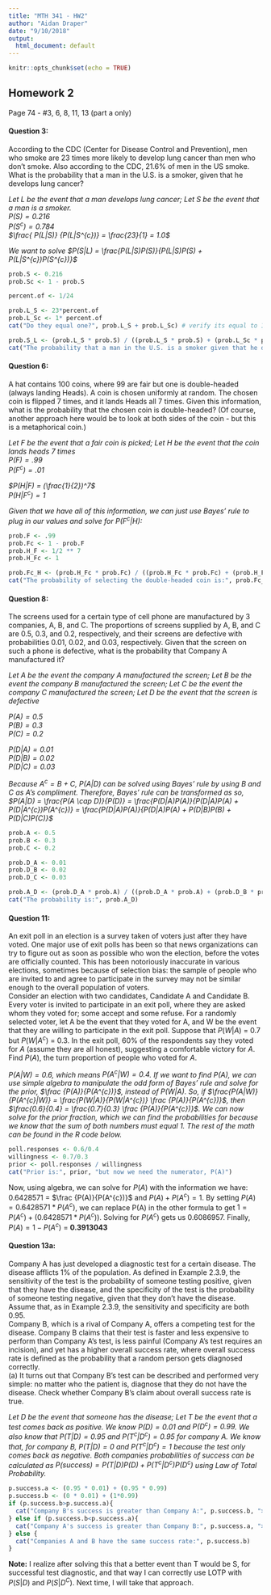 ```yaml
---
title: "MTH 341 - HW2"
author: "Aidan Draper"
date: "9/10/2018"
output:
  html_document: default
---
```


```r
knitr::opts_chunk$set(echo = TRUE)
```

## Homework 2

Page 74 - #3, 6, 8, 11, 13 (part a only)

#### Question 3:
According to the CDC (Center for Disease Control and Prevention), men who smoke are 23 times more likely to develop lung cancer than men who don't smoke. Also according to the CDC, 21.6% of men in the US smoke. What is the probability that a man in the U.S. is a smoker, given that he develops lung cancer?


<i> Let L be the event that a man develops lung cancer; Let S be the event that a man is a smoker.</br>
$P(S) = 0.216$</br>
$P(S^{c}) = 0.784$</br>
$\frac{ P(L|S)} {P(L|S^{c})} = \frac{23}{1} = 1.0$

We want to solve $P(S|L) = \frac{P(L|S)P(S)}{P(L|S)P(S) + P(L|S^{c})P(S^{c})}$
</i>
```r
prob.S <- 0.216
prob.Sc <- 1 - prob.S

percent.of <- 1/24

prob.L_S <- 23*percent.of
prob.L_Sc <- 1* percent.of
cat("Do they equal one?", prob.L_S + prob.L_Sc) # verify its equal to 1

prob.S_L <- (prob.L_S * prob.S) / ((prob.L_S * prob.S) + (prob.L_Sc * prob.Sc))
cat("The probability that a man in the U.S. is a smoker given that he develops lung cancer is:", prob.S_L)
```

#### Question 6:
A hat contains 100 coins, where 99 are fair but one is double-headed (always landing Heads). A coin is chosen uniformly at random. The chosen coin is flipped 7 times, and it lands Heads all 7 times. Given this information, what is the probability that the chosen coin is double-headed? (Of course, another approach here would be to look at both sides of the coin - but this is a metaphorical coin.)

<i>Let F be the event that a fair coin is picked; Let H be the event that the coin lands heads 7 times</br>
$P(F) = .99$</br>
$P(F^{c}) = .01$</br>

$P(H|F) = (\frac{1}{2})^7$</br>
$P(H|F^{c}) = 1$</br>

Given that we have all of this information, we can just use Bayes' rule to plug in our values and solve for $P(F^{c}|H)$:
</i>
```r
prob.F <- .99
prob.Fc <- 1 - prob.F
prob.H_F <- 1/2 ** 7
prob.H_Fc <- 1

prob.Fc_H <- (prob.H_Fc * prob.Fc) / ((prob.H_Fc * prob.Fc) + (prob.H_F * prob.F))
cat("The probability of selecting the double-headed coin is:", prob.Fc_H)
```

#### Question 8:
The screens used for a certain type of cell phone are manufactured by 3 companies, A, B, and C. The proportions of screens supplied by A, B, and C are 0.5, 0.3, and 0.2, respectively, and their screens are defective with probabilities 0.01, 0.02, and 0.03, respectively. Given that the screen on such a phone is defective, what is the probability that Company A manufactured it?

<i> Let A be the event the company A manufactured the screen;  Let B be the event the company B manufactured the screen; Let C be the event the company C manufactured the screen; Let D be the event that the screen is defective

$P(A) = 0.5$</br>
$P(B) = 0.3$</br>
$P(C) = 0.2$</br>

$P(D|A) = 0.01$</br>
$P(D|B) = 0.02$</br>
$P(D|C) = 0.03$</br>

Because $A^{c} = B +C$, $P(A|D)$ can be solved using Bayes' rule by using B and C as A's compliment. Therefore, Bayes' rule can be transformed as so,
$P(A|D) = \frac{P(A \cap D)}{P(D)} = \frac{P(D|A)P(A)}{P(D|A)P(A) + P(D|A^{c})P(A^{c})} = \frac{P(D|A)P(A)}{P(D|A)P(A) + P(D|B)P(B) + P(D|C)P(C)}$
</i>
```r
prob.A <- 0.5
prob.B <- 0.3
prob.C <- 0.2

prob.D_A <- 0.01
prob.D_B <- 0.02
prob.D_C <- 0.03

prob.A_D <- (prob.D_A * prob.A) / ((prob.D_A * prob.A) + (prob.D_B * prob.B)+ (prob.D_C * prob.C))
cat("The probability is:", prob.A_D)
```

#### Question 11:
An exit poll in an election is a survey taken of voters just after they have voted. One major use of exit polls has been so that news organizations can try to figure out as soon as possible who won the election, before the votes are officially counted. This has been notoriously inaccurate in various elections, sometimes because of selection bias: the sample of people who are invited to and agree to participate in the survey may not be similar enough to the overall population of voters.</br>
Consider an election with two candidates, Candidate A and Candidate B. Every voter is invited to participate in an exit poll, where they are asked whom they voted for; some accept and some refuse. For a randomly selected voter, let A be the event that they voted for A, and W be the event that they are willing to participate in the exit poll. Suppose that $P(W|A)$ = 0.7 but $P(W|A^{c})$ = 0.3. In the exit poll, 60% of the respondents say they voted for $A$ (assume they are all honest), suggesting a comfortable victory for $A$. Find $P(A)$, the turn proportion of people who voted for $A$.

<i>$P(A|W) = 0.6$, which means $P(A^{c}|W) = 0.4$. If we want to find $P(A)$, we can use simple algebra to manipulate the odd form of Bayes' rule and solve for the prior, $\frac {P(A)}{P(A^{c})}$, instead of $P(W|A)$. So, if $\frac{P(A|W)}{P(A^{c}|W)} = \frac{P(W|A)}{P(W|A^{c})} \frac {P(A)}{P(A^{c})}$, then $\frac{0.6}{0.4} = \frac{0.7}{0.3} \frac {P(A)}{P(A^{c})}$. We can now solve for the prior fraction, which we can find the probabilities for because we know that the sum of both numbers must equal 1. The rest of the math can be found in the R code below. </i>
```r
poll.responses <- 0.6/0.4
willingness <- 0.7/0.3
prior <- poll.responses / willingness
cat("Prior is:", prior, "but now we need the numerator, P(A)")

```
Now, using algebra, we can solve for $P(A)$ with the information we have: 0.6428571 = $\frac {P(A)}{P(A^{c})}$ and $P(A) + P(A^{c}) = 1$. By setting $P(A) = 0.6428571 * P(A^{c})$, we can replace P(A) in the other formula to get $1 = P(A^{c}) + (0.6428571 * P(A^{c}))$. Solving for $P(A^{c})$ gets us 0.6086957. Finally, $P(A) = 1 - P(A^{c})$ = <b>0.3913043</b>
 
 
#### Question 13a:
Company A has just developed a diagnostic test for a certain disease. The disease afflicts 1% of the population. As defined in Example 2.3.9, the sensitivity of the test is the probability of someone testing positive, given that they have the disease, and the specificity of the test is the probability of someone testing negative, given that they don't have the disease. Assume that, as in Example 2.3.9, the sensitivity and specificity are both 0.95.</br>
Company B, which is a rival of Company A, offers a competing test for the disease. Company B claims that their test is faster and less expensive to perform than Company A's test, is less painful (Company A's test requires an incision), and yet has a higher overall success rate, where overall success rate is defined as the probability that a random person gets diagnosed correctly.</br>
(a) It turns out that Company B's test can be described and performed very simple: no matter who the patient is, diagnose that they do not have the disease. Check whether Company B's claim about overall success rate is true.

<i>Let D be the event that someone has the disease; Let T be the event that a test comes back as positive. We know $P(D) = 0.01$ and $P(D^{c}) = 0.99$. We also know that $P(T|D) = 0.95$ and $P(T^{c}|D^{c}) = 0.95$ for company A. We know that, for company B, $P(T|D) = 0$ and $P(T^c|D^c) = 1$ because the test only comes back as negative. Both companies probabilities of success can be calculated as $P(success) = P(T|D) P(D)  + P(T^c|D^{c}) P(D^c)$ using Law of Total Probability.
</i>
```r
p.success.a <- (0.95 * 0.01) + (0.95 * 0.99)
p.success.b <- (0 * 0.01) + (1*0.99)
if (p.success.b>p.success.a){
  cat("Company B's success is greater than Company A:", p.success.b, ">", p.success.a)
} else if (p.success.b<p.success.a){
  cat("Company A's success is greater than Company B:", p.success.a, ">", p.success.b)
} else {
  cat("Companies A and B have the same success rate:", p.success.b)
}
```
<b>Note:</b> I realize after solving this that a better event than T would be S, for successful test diagnostic, and that way I can correctly use LOTP with $P(S|D)$ and $P(S|D^C)$. Next time, I will take that approach.
